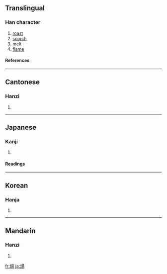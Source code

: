 {{see|炀}}

==Translingual==
===Han character===
{{Han char|rn=86|rad=火|as=09|sn=13|four=9682<sub>7</sub>|canj=火日一竹 (FAMH)}}
# [[roast]]
# [[scorch]]
# [[melt]]
# [[flame]]
====References====
{{Han ref|kx=0678.070|dkj=19235|dj=1089.100|hdz=32216.160|uh=716C|ud=29036|bh=B7D5|bd=47061}}

----
==Cantonese==
===Hanzi===
{{yue-hanzi|jyut=|y=yeung4}}
# {{defn|Cantonese}}

----
==Japanese==
===Kanji===
{{ja-kanji|grade=|rs=火09}}
# {{defn|Japanese}} 
====Readings====
{{ja-readings|on=[[よう]] (yō)|kun=[[あぶる]] (aburu)}}

----
==Korean==
===Hanja===
{{ko-hanja|hangeul=양|eumhun=|rv=yang|mr=yang|y=yang}}
# {{defn|Korean}}

----
==Mandarin==
===Hanzi===
{{cmn-hanzi|sim=炀|pin=[[yáng]] ([[yang2]])|wg=yang<sup>2</sup>}}
# {{defn|Mandarin}}

[[fr:煬]]
[[ja:煬]]